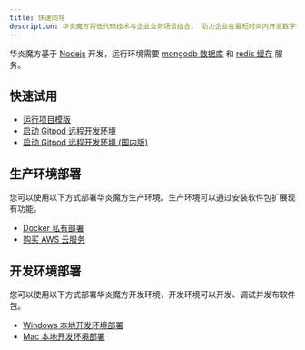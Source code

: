 ```yaml
---
title: 快速向导
description: 华炎魔方将低代码技术与企业业务场景结合， 助力企业在最短时间内开发数字化解决方案， 帮助企业快速落地现有业务战略， 以及催生未来创新。
---
```


华炎魔方基于 [Nodejs](https://nodejs.org/zh-cn/) 开发，运行环境需要 [mongodb 数据库](https://www.mongodb.com/docs/v4.2/administration/install-community/) 和 [redis 缓存](https://redis.io/docs/getting-started/) 服务。

## 快速试用

- [运行项目模版](https://github.com/steedos/steedos-project-template)
- [启动 Gitpod 远程开发环境](https://gitpod.io/#github.com/steedos/steedos-project-template)
- [启动 Gitpod 远程开发环境 (国内版)](./devops)

## 生产环境部署

您可以使用以下方式部署华炎魔方生产环境。生产环境可以通过安装软件包扩展现有功能。

- [Docker 私有部署](./deploy-docker)
- [购买 AWS 云服务](./deploy-cloud)

## 开发环境部署

您可以使用以下方式部署华炎魔方开发环境，开发环境可以开发、调试并发布软件包。

- [Windows 本地开发环境部署](./deploy-windows)
- [Mac 本地开发环境部署](./deploy-mac)
